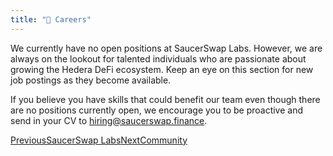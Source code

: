 ```yaml
---
title: "👔 Careers"
---
```



We currently have no open positions at SaucerSwap Labs. However, we are always on the lookout for talented individuals who are passionate about growing the Hedera DeFi ecosystem. Keep an eye on this section for new job postings as they become available.

If you believe you have skills that could benefit our team even though there are no positions currently open, we encourage you to be proactive and send in your CV to [hiring@saucerswap.finance](mailto:hiring@saucerswap.finance).

[PreviousSaucerSwap Labs](/contributors/saucerswap-labs)[NextCommunity](/contributors/community)
